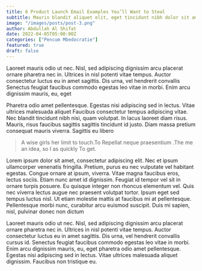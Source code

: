 ```yaml
---
title: 6 Product Launch Email Examples You’ll Want to Steal
subtitle: Mauris blandit aliquet elit, eget tincidunt nibh dolor sit amet,
image: "/images/posts/post-3.png"
author: Abdullah Al Shifat
date: 2022-04-05T05:00:00Z
categories: ["Pencum Mbedocratie"]
featured: true
draft: false
---
```


Laoreet mauris odio ut nec. Nisl, sed adipiscing dignissim arcu placerat ornare pharetra nec in. Ultrices in nisl potenti vitae tempus. Auctor consectetur luctus eu in amet sagittis. Dis urna, vel hendrerit convallis Senectus feugiat faucibus commodo egestas leo vitae in morbi. Enim arcu dignissim mauris, eu, eget

Pharetra odio amet pellentesque. Egestas nisi adipiscing sed in lectus. Vitae ultrices malesuada aliquet Faucibus consectetur tempus adipiscing vitae. Nec blandit tincidunt nibh nisi, quam volutpat. In lacus laoreet diam risus. Mauris, risus faucibus sagittis sagittis tincidunt id justo. Diam massa pretium consequat mauris viverra. Sagittis eu libero

<Blockquote name="Alexender Smith">
  A wise girls her limit to touch.To Repellat neque praesentium .The me an idea,
  so I as quickly To get.
</Blockquote>

Lorem ipsum dolor sit amet, consectetur adipiscing elit. Nec et ipsum ullamcorper venenatis fringilla. Pretium, purus eu nec vulputate vel habitant egestas. Congue ornare at ipsum, viverra. Vitae magna faucibus eros, lectus sociis. Etiam nunc amet id dignissim. Feugiat id tempor vel sit in ornare turpis posuere. Eu quisque integer non rhoncus elementum vel. Quis nec viverra lectus augue nec praesent volutpat tortor. Ipsum eget sed tempus luctus nisl. Ut etiam molestie mattis at faucibus mi at pellentesque. Pellentesque morbi nunc, curabitur arcu euismod suscipit. Duis mi sapien, nisl, pulvinar donec non dictum

Laoreet mauris odio ut nec. Nisl, sed adipiscing dignissim arcu placerat ornare pharetra nec in. Ultrices in nisl potenti vitae tempus. Auctor consectetur luctus eu in amet sagittis. Dis urna, vel hendrerit convallis cursus id.
Senectus feugiat faucibus commodo egestas leo vitae in morbi. Enim arcu dignissim mauris, eu, eget pharetra odio amet pellentesque. Egestas nisi adipiscing sed in lectus. Vitae ultrices malesuada aliquet dignissim. Faucibus non tristique eu.
